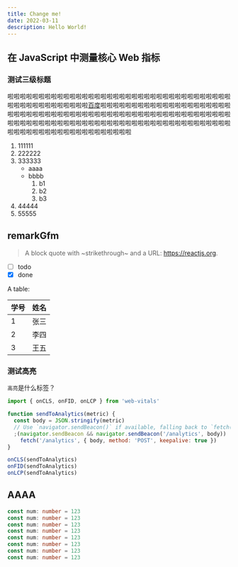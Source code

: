 ```yaml
---
title: Change me!
date: 2022-03-11
description: Hello World!
---
```


## 在 JavaScript 中测量核心 Web 指标

### 测试三级标题

啦啦啦啦啦啦啦啦啦啦啦啦啦啦啦啦啦啦啦啦啦啦啦啦啦啦啦啦啦啦啦啦啦啦啦啦啦啦啦啦啦啦啦啦啦啦啦啦啦[百度](https://www.baidu.com)啦啦啦啦啦啦啦啦啦啦啦啦啦啦啦啦啦啦啦啦啦啦啦啦啦啦啦啦啦啦啦啦啦啦啦啦啦啦啦啦啦啦啦啦啦啦啦啦啦啦啦啦啦啦啦啦啦啦啦啦啦啦啦啦啦啦啦啦啦啦啦啦啦啦啦啦啦啦啦啦啦啦啦啦啦啦啦啦啦啦啦啦啦啦啦啦啦啦啦啦啦啦啦啦啦啦啦啦啦啦啦啦啦

1. 111111
2. 222222
3. 333333
   - aaaa
   - bbbb
     1. b1
     2. b2
     3. b3
4. 44444
5. 55555

## remarkGfm
> A block quote with ~strikethrough~ and a URL: https://reactjs.org.

* [ ] todo
* [x] done

A table:

|学号|姓名|
|----|----|
|1|张三|
|2|李四|
|3|王五|

### 测试高亮

`高亮`是什么标签？

```js
import { onCLS, onFID, onLCP } from 'web-vitals'

function sendToAnalytics(metric) {
  const body = JSON.stringify(metric)
  // Use `navigator.sendBeacon()` if available, falling back to `fetch()`.
  ;(navigator.sendBeacon && navigator.sendBeacon('/analytics', body)) ||
    fetch('/analytics', { body, method: 'POST', keepalive: true })
}

onCLS(sendToAnalytics)
onFID(sendToAnalytics)
onLCP(sendToAnalytics)
```

## AAAA

```ts
const num: number = 123
const num: number = 123
const num: number = 123
const num: number = 123
const num: number = 123
const num: number = 123
const num: number = 123
const num: number = 123
```

